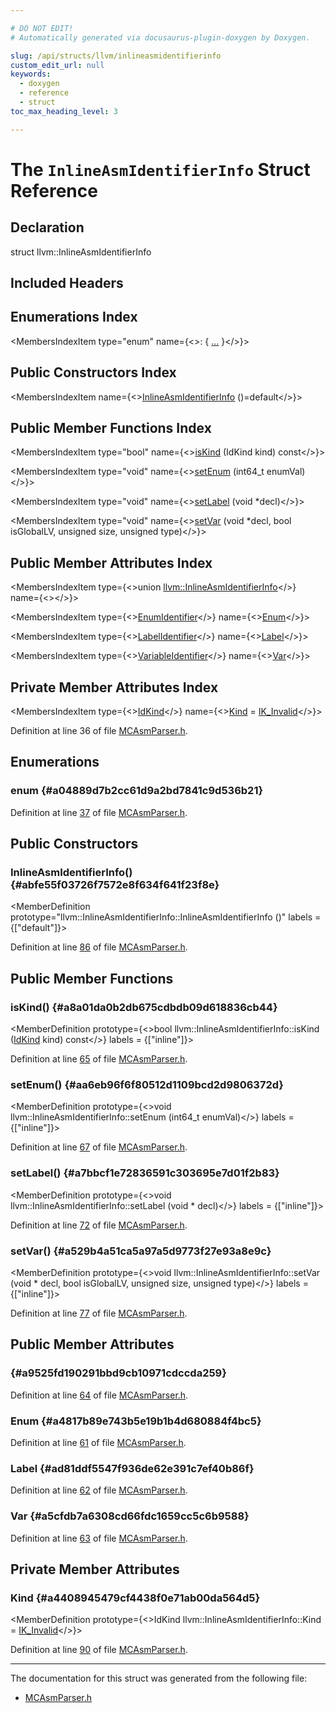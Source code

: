 ```yaml
---

# DO NOT EDIT!
# Automatically generated via docusaurus-plugin-doxygen by Doxygen.

slug: /api/structs/llvm/inlineasmidentifierinfo
custom_edit_url: null
keywords:
  - doxygen
  - reference
  - struct
toc_max_heading_level: 3

---
```





# The `InlineAsmIdentifierInfo` Struct Reference

<DoxygenPage pluginConfig={pluginConfig}>



## Declaration

<CodeBlock>struct llvm::InlineAsmIdentifierInfo</CodeBlock>

## Included Headers

<IncludesList>
<IncludesListItem
  filePath="llvm/MC/MCParser/MCAsmParser.h"
  permalink="/docs/api/files/include/include/llvm/include/llvm/mc/include/llvm/mc/mcparser/mcasmparser-h"
  isLocal="true" />
</IncludesList>

## Enumerations Index

<MembersIndex>

<MembersIndexItem
  type="enum"
  name={<>:  &#123; <a href="#a04889d7b2cc61d9a2bd7841c9d536b21">...</a> &#125;</>}>
</MembersIndexItem>

</MembersIndex>

## Public Constructors Index

<MembersIndex>

<MembersIndexItem
  name={<><a href="#abfe55f03726f7572e8f634f641f23f8e">InlineAsmIdentifierInfo</a> ()=default</>}>
</MembersIndexItem>

</MembersIndex>

## Public Member Functions Index

<MembersIndex>

<MembersIndexItem
  type="bool"
  name={<><a href="#a8a01da0b2db675cdbdb09d618836cb44">isKind</a> (IdKind kind) const</>}>
</MembersIndexItem>

<MembersIndexItem
  type="void"
  name={<><a href="#aa6eb96f6f80512d1109bcd2d9806372d">setEnum</a> (int64&#95;t enumVal)</>}>
</MembersIndexItem>

<MembersIndexItem
  type="void"
  name={<><a href="#a7bbcf1e72836591c303695e7d01f2b83">setLabel</a> (void &#42;decl)</>}>
</MembersIndexItem>

<MembersIndexItem
  type="void"
  name={<><a href="#a529b4a51ca5a97a5d9773f27e93a8e9c">setVar</a> (void &#42;decl, bool isGlobalLV, unsigned size, unsigned type)</>}>
</MembersIndexItem>

</MembersIndex>

## Public Member Attributes Index

<MembersIndex>

<MembersIndexItem
  type={<>union <a href="/docs/api/structs/llvm/inlineasmidentifierinfo">llvm::InlineAsmIdentifierInfo</a></>}
  name={<><a href="#a9525fd190291bbd9cb10971cdccda259"></a></>}>
</MembersIndexItem>

<MembersIndexItem
  type={<><a href="/docs/api/structs/llvm/inlineasmidentifierinfo/enumidentifier">EnumIdentifier</a></>}
  name={<><a href="#a4817b89e743b5e19b1b4d680884f4bc5">Enum</a></>}>
</MembersIndexItem>

<MembersIndexItem
  type={<><a href="/docs/api/structs/llvm/inlineasmidentifierinfo/labelidentifier">LabelIdentifier</a></>}
  name={<><a href="#ad81ddf5547f936de62e391c7ef40b86f">Label</a></>}>
</MembersIndexItem>

<MembersIndexItem
  type={<><a href="/docs/api/structs/llvm/inlineasmidentifierinfo/variableidentifier">VariableIdentifier</a></>}
  name={<><a href="#a5cfdb7a6308cd66fdc1659cc5c6b9588">Var</a></>}>
</MembersIndexItem>

</MembersIndex>

## Private Member Attributes Index

<MembersIndex>

<MembersIndexItem
  type={<><a href="#a04889d7b2cc61d9a2bd7841c9d536b21">IdKind</a></>}
  name={<><a href="#a4408945479cf4438f0e71ab00da564d5">Kind</a> = <a href="#a04889d7b2cc61d9a2bd7841c9d536b21a044c43878f4e8874c76d38351729de4e">IK&#95;Invalid</a></>}>
</MembersIndexItem>

</MembersIndex>


Definition at line 36 of file <a href="/docs/api/files/include/include/llvm/include/llvm/mc/include/llvm/mc/mcparser/mcasmparser-h">MCAsmParser.h</a>.

<SectionDefinition>

## Enumerations

### enum  {#a04889d7b2cc61d9a2bd7841c9d536b21}

<MemberDefinition
  prototype="enum llvm::InlineAsmIdentifierInfo::IdKind ">

<EnumerationList title="Enumeration values">

<Link id="a04889d7b2cc61d9a2bd7841c9d536b21a044c43878f4e8874c76d38351729de4e" />
<EnumerationListItem name="IK_Invalid">

</EnumerationListItem>

<Link id="a04889d7b2cc61d9a2bd7841c9d536b21a6917178e396791b6f56defcc817c7dec" />
<EnumerationListItem name="IK_Label">

</EnumerationListItem>

<Link id="a04889d7b2cc61d9a2bd7841c9d536b21a704007697830db898bcf02cd0eb6c704" />
<EnumerationListItem name="IK_EnumVal">

</EnumerationListItem>

<Link id="a04889d7b2cc61d9a2bd7841c9d536b21ab7b8a36ea4c5f45a99971e9fd207aa0f" />
<EnumerationListItem name="IK_Var">

</EnumerationListItem>

</EnumerationList>

Definition at line <a href="/docs/api/files/include/include/llvm/include/llvm/mc/include/llvm/mc/mcparser/mcasmparser-h/#l00037">37</a> of file <a href="/docs/api/files/include/include/llvm/include/llvm/mc/include/llvm/mc/mcparser/mcasmparser-h">MCAsmParser.h</a>.
</MemberDefinition>

</SectionDefinition>

<SectionDefinition>

## Public Constructors

### InlineAsmIdentifierInfo() {#abfe55f03726f7572e8f634f641f23f8e}

<MemberDefinition
  prototype="llvm::InlineAsmIdentifierInfo::InlineAsmIdentifierInfo ()"
  labels = {["default"]}>

Definition at line <a href="/docs/api/files/include/include/llvm/include/llvm/mc/include/llvm/mc/mcparser/mcasmparser-h/#l00086">86</a> of file <a href="/docs/api/files/include/include/llvm/include/llvm/mc/include/llvm/mc/mcparser/mcasmparser-h">MCAsmParser.h</a>.
</MemberDefinition>

</SectionDefinition>

<SectionDefinition>

## Public Member Functions

### isKind() {#a8a01da0b2db675cdbdb09d618836cb44}

<MemberDefinition
  prototype={<>bool llvm::InlineAsmIdentifierInfo::isKind (<a href="#a04889d7b2cc61d9a2bd7841c9d536b21">IdKind</a> kind) const</>}
  labels = {["inline"]}>

Definition at line <a href="/docs/api/files/include/include/llvm/include/llvm/mc/include/llvm/mc/mcparser/mcasmparser-h/#l00065">65</a> of file <a href="/docs/api/files/include/include/llvm/include/llvm/mc/include/llvm/mc/mcparser/mcasmparser-h">MCAsmParser.h</a>.
</MemberDefinition>

### setEnum() {#aa6eb96f6f80512d1109bcd2d9806372d}

<MemberDefinition
  prototype={<>void llvm::InlineAsmIdentifierInfo::setEnum (int64&#95;t enumVal)</>}
  labels = {["inline"]}>

Definition at line <a href="/docs/api/files/include/include/llvm/include/llvm/mc/include/llvm/mc/mcparser/mcasmparser-h/#l00067">67</a> of file <a href="/docs/api/files/include/include/llvm/include/llvm/mc/include/llvm/mc/mcparser/mcasmparser-h">MCAsmParser.h</a>.
</MemberDefinition>

### setLabel() {#a7bbcf1e72836591c303695e7d01f2b83}

<MemberDefinition
  prototype={<>void llvm::InlineAsmIdentifierInfo::setLabel (void &#42; decl)</>}
  labels = {["inline"]}>

Definition at line <a href="/docs/api/files/include/include/llvm/include/llvm/mc/include/llvm/mc/mcparser/mcasmparser-h/#l00072">72</a> of file <a href="/docs/api/files/include/include/llvm/include/llvm/mc/include/llvm/mc/mcparser/mcasmparser-h">MCAsmParser.h</a>.
</MemberDefinition>

### setVar() {#a529b4a51ca5a97a5d9773f27e93a8e9c}

<MemberDefinition
  prototype={<>void llvm::InlineAsmIdentifierInfo::setVar (void &#42; decl, bool isGlobalLV, unsigned size, unsigned type)</>}
  labels = {["inline"]}>

Definition at line <a href="/docs/api/files/include/include/llvm/include/llvm/mc/include/llvm/mc/mcparser/mcasmparser-h/#l00077">77</a> of file <a href="/docs/api/files/include/include/llvm/include/llvm/mc/include/llvm/mc/mcparser/mcasmparser-h">MCAsmParser.h</a>.
</MemberDefinition>

</SectionDefinition>

<SectionDefinition>

## Public Member Attributes

###  {#a9525fd190291bbd9cb10971cdccda259}

<MemberDefinition
  prototype="union llvm::InlineAsmIdentifierInfo llvm::InlineAsmIdentifierInfo">

Definition at line <a href="/docs/api/files/include/include/llvm/include/llvm/mc/include/llvm/mc/mcparser/mcasmparser-h/#l00064">64</a> of file <a href="/docs/api/files/include/include/llvm/include/llvm/mc/include/llvm/mc/mcparser/mcasmparser-h">MCAsmParser.h</a>.
</MemberDefinition>

### Enum {#a4817b89e743b5e19b1b4d680884f4bc5}

<MemberDefinition
  prototype="EnumIdentifier llvm::InlineAsmIdentifierInfo::Enum">

Definition at line <a href="/docs/api/files/include/include/llvm/include/llvm/mc/include/llvm/mc/mcparser/mcasmparser-h/#l00061">61</a> of file <a href="/docs/api/files/include/include/llvm/include/llvm/mc/include/llvm/mc/mcparser/mcasmparser-h">MCAsmParser.h</a>.
</MemberDefinition>

### Label {#ad81ddf5547f936de62e391c7ef40b86f}

<MemberDefinition
  prototype="LabelIdentifier llvm::InlineAsmIdentifierInfo::Label">

Definition at line <a href="/docs/api/files/include/include/llvm/include/llvm/mc/include/llvm/mc/mcparser/mcasmparser-h/#l00062">62</a> of file <a href="/docs/api/files/include/include/llvm/include/llvm/mc/include/llvm/mc/mcparser/mcasmparser-h">MCAsmParser.h</a>.
</MemberDefinition>

### Var {#a5cfdb7a6308cd66fdc1659cc5c6b9588}

<MemberDefinition
  prototype="VariableIdentifier llvm::InlineAsmIdentifierInfo::Var">

Definition at line <a href="/docs/api/files/include/include/llvm/include/llvm/mc/include/llvm/mc/mcparser/mcasmparser-h/#l00063">63</a> of file <a href="/docs/api/files/include/include/llvm/include/llvm/mc/include/llvm/mc/mcparser/mcasmparser-h">MCAsmParser.h</a>.
</MemberDefinition>

</SectionDefinition>

<SectionDefinition>

## Private Member Attributes

### Kind {#a4408945479cf4438f0e71ab00da564d5}

<MemberDefinition
  prototype={<>IdKind llvm::InlineAsmIdentifierInfo::Kind = <a href="#a04889d7b2cc61d9a2bd7841c9d536b21a044c43878f4e8874c76d38351729de4e">IK&#95;Invalid</a></>}>

Definition at line <a href="/docs/api/files/include/include/llvm/include/llvm/mc/include/llvm/mc/mcparser/mcasmparser-h/#l00090">90</a> of file <a href="/docs/api/files/include/include/llvm/include/llvm/mc/include/llvm/mc/mcparser/mcasmparser-h">MCAsmParser.h</a>.
</MemberDefinition>

</SectionDefinition>

<hr/>

The documentation for this struct was generated from the following file:

<ul>
<li><a href="/docs/api/files/include/include/llvm/include/llvm/mc/include/llvm/mc/mcparser/mcasmparser-h">MCAsmParser.h</a></li>
</ul>

</DoxygenPage>
